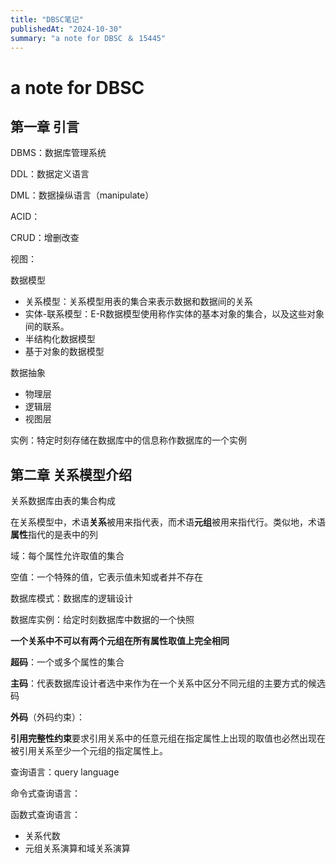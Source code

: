 ```yaml
---
title: "DBSC笔记"
publishedAt: "2024-10-30"
summary: "a note for DBSC ＆ 15445"
---
```


# a note for DBSC
## 第一章 引言

DBMS：数据库管理系统

DDL：数据定义语言

DML：数据操纵语言（manipulate）

ACID：

CRUD：增删改查

视图：

数据模型

* 关系模型：关系模型用表的集合来表示数据和数据间的关系
* 实体-联系模型：E-R数据模型使用称作实体的基本对象的集合，以及这些对象间的联系。
* 半结构化数据模型
* 基于对象的数据模型

数据抽象

* 物理层
* 逻辑层
* 视图层

实例：特定时刻存储在数据库中的信息称作数据库的一个实例

## 第二章 关系模型介绍

关系数据库由表的集合构成

在关系模型中，术语**关系**被用来指代表，而术语**元组**被用来指代行。类似地，术语**属性**指代的是表中的列

域：每个属性允许取值的集合

空值：一个特殊的值，它表示值未知或者并不存在

数据库模式：数据库的逻辑设计

数据库实例：给定时刻数据库中数据的一个快照

**一个关系中不可以有两个元组在所有属性取值上完全相同**

**超码**：一个或多个属性的集合

**主码**：代表数据库设计者选中来作为在一个关系中区分不同元组的主要方式的候选码

**外码**（外码约束）：

**引用完整性约束**要求引用关系中的任意元组在指定属性上出现的取值也必然出现在被引用关系至少一个元组的指定属性上。

查询语言：query language

命令式查询语言：

函数式查询语言：

* 关系代数
* 元组关系演算和域关系演算







